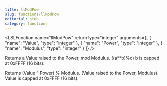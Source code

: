 ```yaml
---
title: llModPow
slug: functions/llModPow
editorial: stub
category: functions
---
```


<LSLFunction
	name="llModPow"
	returnType="integer"
	arguments={[
	{
		"name": "Value",
		"type": "integer"
	},
	{
		"name": "Power",
		"type": "integer"
	},
	{
		"name": "Modulus",
		"type": "integer"
	}
]}
/>

Returns a Value raised to the Power, mod Modulus. ((a**b)%c) b is capped at 0xFFFF (16 bits).

Returns (Value ^ Power) % Modulus. (Value raised to the Power, Modulus). Value is capped at 0xFFFF (16 bits).
